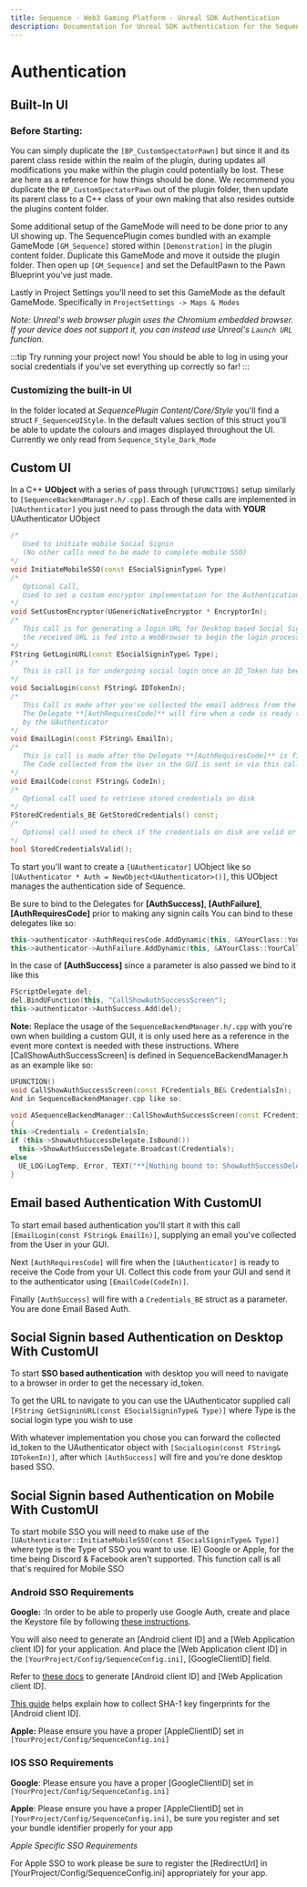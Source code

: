 ```yaml
---
title: Sequence - Web3 Gaming Platform - Unreal SDK Authentication
description: Documentation for Unreal SDK authentication for the Sequence infrastructure stack for web3 gaming.
---
```


# Authentication

## Built-In UI

### Before Starting:

You can simply duplicate the `[BP_CustomSpectatorPawn]` but since it and its parent class reside within the realm of the plugin, during updates all modifications you make within the plugin could potentially be lost. These are here as a reference for how things should be done. We recommend you duplicate the `BP_CustomSpectatorPawn` out of the plugin folder, then update its parent class to a C++ class of your own making that also resides outside the plugins content folder.

Some additional setup of the GameMode will need to be done prior to any UI showing up. The SequencePlugin comes bundled with an example GameMode `[GM_Sequence]` stored within `[Demonstration]` in the plugin content folder. Duplicate this GameMode and move it outside the plugin folder. Then open up `[GM_Sequence]` and set the DefaultPawn to the Pawn Blueprint you've just made.

Lastly in Project Settings you'll need to set this GameMode as the default GameMode. Specifically in `ProjectSettings -> Maps & Modes`

*Note: Unreal's web browser plugin uses the Chromium embedded browser. If your device does not support it, you can instead use Unreal's `Launch URL` function.*

:::tip
Try running your project now! You should be able to log in using your social credentials if you've set everything up correctly so far!
:::

### Customizing the built-in UI

In the folder located at *SequencePlugin Content/Core/Style* you'll find a struct `F_SequenceUIStyle`. In the default values section of this struct you'll be able to update the colours and images displayed throughout the UI. Currently we only read from `Sequence_Style_Dark_Mode`

## Custom UI

In a C++ **UObject** with a series of pass through `[UFUNCTIONS]` setup similarly to `[SequenceBackendManager.h/.cpp]`. Each of these calls are implemented in `[UAuthenticator]` you just need to pass through the data with **YOUR** UAuthenticator UObject

```cpp
/*
   Used to initiate mobile Social Signin
   (No other calls need to be made to complete mobile SSO)
*/
void InitiateMobileSSO(const ESocialSigninType& Type)
/*
   Optional Call,
   Used to set a custom encryptor implementation for the Authentication Process
*/
void SetCustomEncryptor(UGenericNativeEncryptor * EncryptorIn);
/*
   This call is for generating a login URL for Desktop based Social Signin
   the received URL is fed into a WebBrowser to begin the login process
*/
FString GetLoginURL(const ESocialSigninType& Type); 
/*
   This is call is for undergoing social login once an ID_Token has been collected.
*/
void SocialLogin(const FString& IDTokenIn);
/*
   This Call is made after you've collected the email address from the Users in the UI
   The Delegate **[AuthRequiresCode]** will fire when a code is ready to be received
   by the UAuthenticator
*/
void EmailLogin(const FString& EmailIn);
/*
   This is call is made after the Delegate **[AuthRequiresCode]** is fired
   The Code collected from the User in the GUI is sent in via this call
*/
void EmailCode(const FString& CodeIn);
/*
   Optional call used to retrieve stored credentials on disk
*/
FStoredCredentials_BE GetStoredCredentials() const;
/*
   Optional call used to check if the credentials on disk are valid or not
*/
bool StoredCredentialsValid();
```

To start you'll want to create a `[UAuthenticator]` UObject like so ```[UAuthenticator * Auth = NewObject<UAuthenticator>()]```, this UObject manages the authentication side of Sequence.

Be sure to bind to the Delegates for **[AuthSuccess]**, **[AuthFailure]**, **[AuthRequiresCode]** prior to making any signin calls You can bind to these delegates like so:
    
```cpp
this->authenticator->AuthRequiresCode.AddDynamic(this, &AYourClass::YourCallReadyToReceiveCode);
this->authenticator->AuthFailure.AddDynamic(this, &AYourClass::YourCallShowAuthFailureScreen);
```
    
In the case of **[AuthSuccess]** since a parameter is also passed we bind to it like this

```cpp
FScriptDelegate del;
del.BindUFunction(this, "CallShowAuthSuccessScreen");
this->authenticator->AuthSuccess.Add(del);
```
    
**Note:** Replace the usage of the `SequenceBackendManager.h/.cpp` with you're own when building a custom GUI, it is only used here as a reference in the event more context is needed with these instructions. Where [CallShowAuthSuccessScreen] is defined in SequenceBackendManager.h as an example like so:

```cpp
UFUNCTION()
void CallShowAuthSuccessScreen(const FCredentials_BE& CredentialsIn);
And in SequenceBackendManager.cpp like so:

void ASequenceBackendManager::CallShowAuthSuccessScreen(const FCredentials_BE& CredentialsIn) 
{
this->Credentials = CredentialsIn;
if (this->ShowAuthSuccessDelegate.IsBound())
  this->ShowAuthSuccessDelegate.Broadcast(Credentials);
else
  UE_LOG(LogTemp, Error, TEXT("**[Nothing bound to: ShowAuthSuccessDelegate]**"));
}  
```

## Email based Authentication With CustomUI

To start email based authentication you'll start it with this call `[EmailLogin(const FString& EmailIn)]`, supplying an email you've collected from the User in your GUI.

Next `[AuthRequiresCode]` will fire when the `[UAuthenticator]` is ready to receive the Code from your UI. Collect this code from your GUI and send it to the authenticator using `[EmailCode(CodeIn)]`.

Finally `[AuthSuccess]` will fire with a `Credentials_BE` struct as a parameter. You are done Email Based Auth.

## Social Signin based Authentication on Desktop With CustomUI

To start **SSO based authentication** with desktop you will need to navigate to a browser in order to get the necessary id_token.

To get the URL to navigate to you can use the UAuthenticator supplied call `[FString GetSigninURL(const ESocialSigninType& Type)]` where Type is the social login type you wish to use

With whatever implementation you chose you can forward the collected id_token to the UAuthenticator object with `[SocialLogin(const FString& IDTokenIn)]`, after which `[AuthSuccess]` will fire and you're done desktop based SSO.

## Social Signin based Authentication on Mobile With CustomUI

To start mobile SSO you will need to make use of the `[UAuthenticator::InitiateMobileSSO(const ESocialSigninType& Type)]` where type is the Type of SSO you want to use. IE) Google or Apple, for the time being Discord & Facebook aren't supported. This function call is all that's required for Mobile SSO 

### Android SSO Requirements

**Google:** :In order to be able to properly use Google Auth, create and place the Keystore file by following [these instructions](https://dev.epicgames.com/documentation/en-us/unreal-engine/signing-android-projects-for-release-on-the-google-play-store-with-unreal-engine?application_version=5.1).

You will also need to generate an [Android client ID] and a [Web Application client ID] for your application. And place the [Web Application client ID] in the `[YourProject/Config/SequenceConfig.ini]`, [GoogleClientID] field.

Refer to [these docs](https://developers.google.com/identity/one-tap/android/get-started#api-console) to generate [Android client ID] and [Web Application client ID].

[This guide](https://https://developers.google.com/android/guides/client-auth?hl=es-419) helps explain how to collect SHA-1 key fingerprints for the [Android client ID].

**Apple:** Please ensure you have a proper [AppleClientID] set in `[YourProject/Config/SequenceConfig.ini]`

### IOS SSO Requirements

**Google**: Please ensure you have a proper [GoogleClientID] set in `[YourProject/Config/SequenceConfig.ini]`

**Apple**: Please ensure you have a proper [AppleClientID] set in `[YourProject/Config/SequenceConfig.ini]`, be sure you register and set your bundle identifier properly for your app

*Apple Specific SSO Requirements*

For Apple SSO to work please be sure to register the [RedirectUrl] in [YourProject/Config/SequenceConfig.ini] appropriately for your app.
